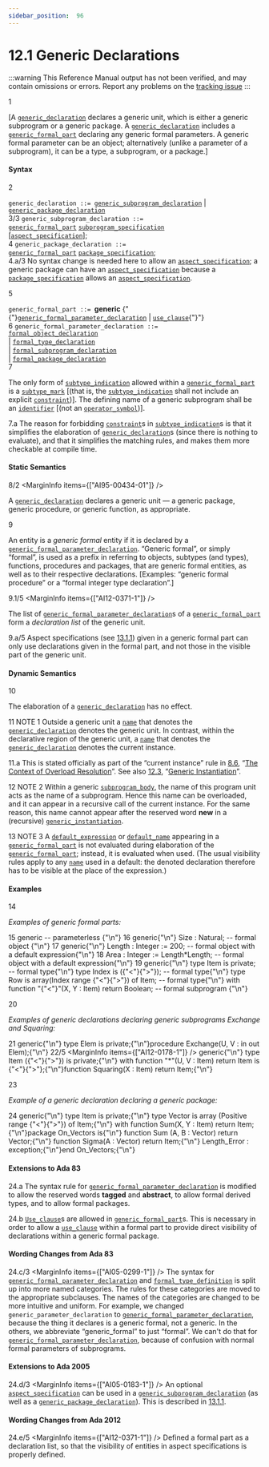 ```yaml
---
sidebar_position:  96
---
```


# 12.1 Generic Declarations

:::warning
This Reference Manual output has not been verified,
and may contain omissions or errors.
Report any problems on the [tracking issue](https://github.com/ada-lang-io/ada-lang-io/issues/20)
:::


<MarginText>1</MarginText>
<p>[A <code><a href="../AA-12/AA-12.1#S0310">generic_declaration</a></code> declares a generic unit, which is either a generic subprogram or a generic package. A <code><a href="../AA-12/AA-12.1#S0310">generic_declaration</a></code> includes a <code><a href="../AA-12/AA-12.1#S0313">generic_formal_part</a></code> declaring any generic formal parameters. A generic formal parameter can be an object; alternatively (unlike a parameter of a subprogram), it can be a type, a subprogram, or a package.] <br /></p>


#### Syntax

<MarginText>2</MarginText>

<CodeBlock>
<code>generic_declaration</code><a id="S0310"></a><code> ::= </code><code><a href="../AA-12/AA-12.1#S0311">generic_subprogram_declaration</a></code> | <code><a href="../AA-12/AA-12.1#S0312">generic_package_declaration</a></code><br />

</CodeBlock>
<MarginText>3/3</MarginText>
<MarginInfo items={["AI05-0183-1"]} />

<CodeBlock>
<code>generic_subprogram_declaration</code><a id="S0311"></a><code> ::= </code><br />     <code><a href="../AA-12/AA-12.1#S0313">generic_formal_part</a></code>  <code><a href="../AA-6/AA-6.1#S0196">subprogram_specification</a></code><br />        [<code><a href="../AA-13/AA-13.1#S0346">aspect_specification</a></code>];<br />

</CodeBlock>
<MarginText>4</MarginText>

<CodeBlock>
<code>generic_package_declaration</code><a id="S0312"></a><code> ::= </code><br />     <code><a href="../AA-12/AA-12.1#S0313">generic_formal_part</a></code>  <code><a href="../AA-7/AA-7.1#S0230">package_specification</a></code>;<br />

</CodeBlock>
<MarginText>4.a/3</MarginText>
<MarginInfo items={["AI05-0183-1"]} />
<Admonition type="aarm" aarm="ramification" title="Ramification: ">
<strong></strong>No syntax change is needed here to allow an <code><a href="../AA-13/AA-13.1#S0346">aspect_specification</a></code>; a generic package can have an <code><a href="../AA-13/AA-13.1#S0346">aspect_specification</a></code> because a <code><a href="../AA-7/AA-7.1#S0230">package_specification</a></code> allows an <code><a href="../AA-13/AA-13.1#S0346">aspect_specification</a></code>. <br /></Admonition>

<MarginText>5</MarginText>

<CodeBlock>
<code>generic_formal_part</code><a id="S0313"></a><code> ::= </code><strong>generic</strong> {"{"}<code><a href="../AA-12/AA-12.1#S0314">generic_formal_parameter_declaration</a></code> | <code><a href="../AA-8/AA-8.4#S0235">use_clause</a></code>{"}"}<br />

</CodeBlock>
<MarginText>6</MarginText>

<CodeBlock>
<code>generic_formal_parameter_declaration</code><a id="S0314"></a><code> ::= </code><br />      <code><a href="../AA-12/AA-12.4#S0319">formal_object_declaration</a></code><br />    | <code><a href="../AA-12/AA-12.5#S0320">formal_type_declaration</a></code><br />    | <code><a href="../AA-12/AA-12.6#S0335">formal_subprogram_declaration</a></code><br />    | <code><a href="../AA-12/AA-12.7#S0340">formal_package_declaration</a></code><br />

</CodeBlock>
<MarginText>7</MarginText>
<p>The only form of <code><a href="../AA-3/AA-3.2#S0027">subtype_indication</a></code> allowed within a <code><a href="../AA-12/AA-12.1#S0313">generic_formal_part</a></code> is a <code><a href="../AA-3/AA-3.2#S0028">subtype_mark</a></code> [(that is, the <code><a href="../AA-3/AA-3.2#S0027">subtype_indication</a></code> shall not include an explicit <code><a href="../AA-3/AA-3.2#S0029">constraint</a></code>)]. The defining name of a generic subprogram shall be an <code><a href="../AA-2/AA-2.3#S0002">identifier</a></code> [(not an <code><a href="../AA-6/AA-6.1#S0202">operator_symbol</a></code>)]. <br /></p>

<MarginText>7.a</MarginText>
<Admonition type="aarm" aarm="reason" title="Reason: ">
<strong></strong>The reason for forbidding <code><a href="../AA-3/AA-3.2#S0029">constraint</a></code>s in <code><a href="../AA-3/AA-3.2#S0027">subtype_indication</a></code>s is that it simplifies the elaboration of <code><a href="../AA-12/AA-12.1#S0310">generic_declaration</a></code>s (since there is nothing to evaluate), and that it simplifies the matching rules, and makes them more checkable at compile time. <br /></Admonition>


#### Static Semantics

<MarginText>8/2</MarginText>
<MarginInfo items={["AI95-00434-01"]} />
<p>A <code><a href="../AA-12/AA-12.1#S0310">generic_declaration</a></code> declares a generic unit &mdash; a generic package, generic procedure, or generic function, as appropriate.<br /></p>

<MarginText>9</MarginText>
<p>An entity is a <em>generic formal</em> entity if it is declared by a <code><a href="../AA-12/AA-12.1#S0314">generic_formal_parameter_declaration</a></code>. &ldquo;Generic formal&rdquo;, or simply &ldquo;formal&rdquo;, is used as a prefix in referring to objects, subtypes (and types), functions, procedures and packages, that are generic formal entities, as well as to their respective declarations. [Examples: &ldquo;generic formal procedure&rdquo; or a &ldquo;formal integer type declaration&rdquo;.]<br /></p>

<MarginText>9.1/5</MarginText>
<MarginInfo items={["AI12-0371-1"]} />
<p>The list of <code><a href="../AA-12/AA-12.1#S0314">generic_formal_parameter_declaration</a></code>s of a <code><a href="../AA-12/AA-12.1#S0313">generic_formal_part</a></code> form a <em>declaration list</em> of the generic unit.<br /></p>

<MarginText>9.a/5</MarginText>
<Admonition type="aarm" aarm="ramification" title="Ramification: ">
<strong></strong>Aspect specifications (see <a href="../AA-13/AA-13.1#Subclause_13.1.1">13.1.1</a>) given in a generic formal part can only use declarations given in the formal part, and not those in the visible part of the generic unit. <br /></Admonition>


#### Dynamic Semantics

<MarginText>10</MarginText>
<p>The elaboration of a <code><a href="../AA-12/AA-12.1#S0310">generic_declaration</a></code> has no effect. <br /></p>

<MarginText>11</MarginText>
<Admonition type="aarm" aarm="note" title="Note: ">
NOTE 1   Outside a generic unit a <code><a href="../AA-4/AA-4.1#S0091">name</a></code> that denotes the <code><a href="../AA-12/AA-12.1#S0310">generic_declaration</a></code> denotes the generic unit. In contrast, within the declarative region of the generic unit, a <code><a href="../AA-4/AA-4.1#S0091">name</a></code> that denotes the <code><a href="../AA-12/AA-12.1#S0310">generic_declaration</a></code> denotes the current instance. <br /></Admonition>

<MarginText>11.a</MarginText>
<Admonition type="aarm" aarm="proof" title="Proof: ">
<strong></strong>This is stated officially as part of the &ldquo;current instance&rdquo; rule in <a href="../AA-8/AA-8.6">8.6</a>, &ldquo;<a href="../AA-8/AA-8.6">The Context of Overload Resolution</a>&rdquo;. See also <a href="../AA-12/AA-12.3">12.3</a>, &ldquo;<a href="../AA-12/AA-12.3">Generic Instantiation</a>&rdquo;. <br /></Admonition>

<MarginText>12</MarginText>
<Admonition type="aarm" aarm="note" title="Note: ">
NOTE 2   Within a generic <code><a href="../AA-6/AA-6.3#S0216">subprogram_body</a></code>, the name of this program unit acts as the name of a subprogram. Hence this name can be overloaded, and it can appear in a recursive call of the current instance. For the same reason, this name cannot appear after the reserved word <strong>new</strong> in a (recursive) <code><a href="../AA-12/AA-12.3#S0315">generic_instantiation</a></code>.<br /></Admonition>

<MarginText>13</MarginText>
<Admonition type="aarm" aarm="note" title="Note: ">
NOTE 3   A <code><a href="../AA-3/AA-3.7#S0063">default_expression</a></code> or <code><a href="../AA-12/AA-12.6#S0339">default_name</a></code> appearing in a <code><a href="../AA-12/AA-12.1#S0313">generic_formal_part</a></code> is not evaluated during elaboration of the <code><a href="../AA-12/AA-12.1#S0313">generic_formal_part</a></code>; instead, it is evaluated when used. (The usual visibility rules apply to any <code><a href="../AA-4/AA-4.1#S0091">name</a></code> used in a default: the denoted declaration therefore has to be visible at the place of the expression.) <br /></Admonition>


#### Examples

<MarginText>14</MarginText>
<p><em>Examples of generic formal parts:</em> <br /></p>

<MarginText>15</MarginText>
<CodeBlock language="ada">
generic     --  parameterless {"\n"}
<MarginText>16</MarginText>
generic{"\n"}   Size : Natural;  --  formal object {"\n"}
<MarginText>17</MarginText>
generic{"\n"}   Length : Integer := 200;          -- formal object with a default expression{"\n"}
<MarginText>18</MarginText>
   Area   : Integer := Length*Length; -- formal object with a default expression{"\n"}
<MarginText>19</MarginText>
generic{"\n"}   type Item  is private;                       -- formal type{"\n"}   type Index is ({"<"}{">"});                          -- formal type{"\n"}   type Row   is array(Index range {"<"}{">"}) of Item; -- formal type{"\n"}   with function "{"<"}"(X, Y : Item) return Boolean;    -- formal subprogram {"\n"}

</CodeBlock>
<MarginText>20</MarginText>
<p><em>Examples of generic declarations declaring generic subprograms Exchange and Squaring:</em> <br /></p>

<MarginText>21</MarginText>
<CodeBlock language="ada">
generic{"\n"}   type Elem is private;{"\n"}procedure Exchange(U, V : in out Elem);{"\n"}
<MarginText>22/5</MarginText>
<MarginInfo items={["AI12-0178-1"]} />
generic{"\n"}   type Item ({"<"}{">"}) is private;{"\n"}   with function "*"(U, V : Item) return Item is {"<"}{">"};{"\n"}function Squaring(X : Item) return Item;{"\n"}

</CodeBlock>
<MarginText>23</MarginText>
<p><em>Example of a generic declaration declaring a generic package:</em> <br /></p>

<MarginText>24</MarginText>
<CodeBlock language="ada">
generic{"\n"}   type Item   is private;{"\n"}   type Vector is array (Positive range {"<"}{">"}) of Item;{"\n"}   with function Sum(X, Y : Item) return Item;{"\n"}package On_Vectors is{"\n"}   function Sum  (A, B : Vector) return Vector;{"\n"}   function Sigma(A    : Vector) return Item;{"\n"}   Length_Error : exception;{"\n"}end On_Vectors;{"\n"}

</CodeBlock>

#### Extensions to Ada 83

<MarginText>24.a</MarginText>
<Admonition type="aarm" aarm="note" title="Note: ">
The syntax rule for <code><a href="../AA-12/AA-12.1#S0314">generic_formal_parameter_declaration</a></code> is modified to allow the reserved words <strong>tagged</strong> and <strong>abstract</strong>, to allow formal derived types, and to allow formal packages.<br /></Admonition>

<MarginText>24.b</MarginText>
<Admonition type="aarm" aarm="note" title="Note: ">
<code><a href="../AA-8/AA-8.4#S0235">Use_clause</a></code>s are allowed in <code><a href="../AA-12/AA-12.1#S0313">generic_formal_part</a></code>s. This is necessary in order to allow a <code><a href="../AA-8/AA-8.4#S0235">use_clause</a></code> within a formal part to provide direct visibility of declarations within a generic formal package. <br /></Admonition>


#### Wording Changes from Ada 83

<MarginText>24.c/3</MarginText>
<MarginInfo items={["AI05-0299-1"]} />
<Admonition type="aarm" aarm="note" title="Note: ">
The syntax for <code><a href="../AA-12/AA-12.1#S0314">generic_formal_parameter_declaration</a></code> and <code><a href="../AA-12/AA-12.5#S0323">formal_type_definition</a></code> is split up into more named categories. The rules for these categories are moved to the appropriate subclauses. The names of the categories are changed to be more intuitive and uniform. For example, we changed <code>generic_parameter_declaration</code> to <code><a href="../AA-12/AA-12.1#S0314">generic_formal_parameter_declaration</a></code>, because the thing it declares is a generic formal, not a generic. In the others, we abbreviate &ldquo;generic_formal&rdquo; to just &ldquo;formal&rdquo;. We can't do that for <code><a href="../AA-12/AA-12.1#S0314">generic_formal_parameter_declaration</a></code>, because of confusion with normal formal parameters of subprograms. <br /></Admonition>


#### Extensions to Ada 2005

<MarginText>24.d/3</MarginText>
<MarginInfo items={["AI05-0183-1"]} />
<Admonition type="aarm" aarm="note" title="Note: ">
An optional <code><a href="../AA-13/AA-13.1#S0346">aspect_specification</a></code> can be used in a <code><a href="../AA-12/AA-12.1#S0311">generic_subprogram_declaration</a></code> (as well as a <code><a href="../AA-12/AA-12.1#S0312">generic_package_declaration</a></code>). This is described in <a href="../AA-13/AA-13.1#Subclause_13.1.1">13.1.1</a>. <br /></Admonition>


#### Wording Changes from Ada 2012

<MarginText>24.e/5</MarginText>
<MarginInfo items={["AI12-0371-1"]} />
<Admonition type="aarm" aarm="note" title="Note: ">
Defined a formal part as a declaration list, so that the visibility of entities in aspect specifications is properly defined. <br /></Admonition>


